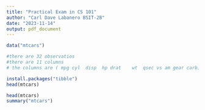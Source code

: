 ```yaml
---
title: "Practical Exam in CS 101"
author: "Carl Dave Labanero BSIT-2B"
date: "2023-11-14"
output: pdf_document
---
```


``` r
data("mtcars")

```

``` r
#there are 32 observatios
#there are 11 columns
# the columns are ( mpg cyl  disp  hp drat    wt  qsec vs am gear carb)
```
``` r
install.packages("tibble")
head(mtcars)

head(mtcars)
summary("mtcars")


```
``` r

```
